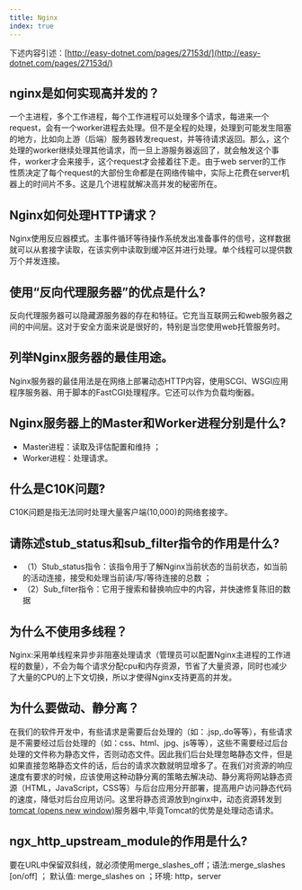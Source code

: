 ```yaml
---
title: Nginx
index: true
---
```


下述内容引述：[http://easy-dotnet.com/pages/27153d/](http://easy-dotnet.com/pages/27153d/)

## nginx是如何实现高并发的？

一个主进程，多个工作进程，每个工作进程可以处理多个请求，每进来一个request，会有一个worker进程去处理。但不是全程的处理，处理到可能发生阻塞的地方，比如向上游（后端）服务器转发request，并等待请求返回。那么，这个处理的worker继续处理其他请求，而一旦上游服务器返回了，就会触发这个事件，worker才会来接手，这个request才会接着往下走。由于web server的工作性质决定了每个request的大部份生命都是在网络传输中，实际上花费在server机器上的时间片不多。这是几个进程就解决高并发的秘密所在。

## Nginx如何处理HTTP请求？

Nginx使用反应器模式。主事件循环等待操作系统发出准备事件的信号，这样数据就可以从套接字读取，在该实例中读取到缓冲区并进行处理。单个线程可以提供数万个并发连接。

## 使用“反向代理服务器”的优点是什么?

反向代理服务器可以隐藏源服务器的存在和特征。它充当互联网云和web服务器之间的中间层。这对于安全方面来说是很好的，特别是当您使用web托管服务时。

## 列举Nginx服务器的最佳用途。

Nginx服务器的最佳用法是在网络上部署动态HTTP内容，使用SCGI、WSGI应用程序服务器、用于脚本的FastCGI处理程序。它还可以作为负载均衡器。

## Nginx服务器上的Master和Worker进程分别是什么?

- Master进程：读取及评估配置和维持 ；
- Worker进程：处理请求。

## 什么是C10K问题?

C10K问题是指无法同时处理大量客户端(10,000)的网络套接字。

## 请陈述stub_status和sub_filter指令的作用是什么?

- （1）Stub_status指令：该指令用于了解Nginx当前状态的当前状态，如当前的活动连接，接受和处理当前读/写/等待连接的总数 ；
- （2）Sub_filter指令：它用于搜索和替换响应中的内容，并快速修复陈旧的数据

## 为什么不使用多线程？

Nginx:采用单线程来异步非阻塞处理请求（管理员可以配置Nginx主进程的工作进程的数量），不会为每个请求分配cpu和内存资源，节省了大量资源，同时也减少了大量的CPU的上下文切换，所以才使得Nginx支持更高的并发。

## 为什么要做动、静分离？

在我们的软件开发中，有些请求是需要后台处理的（如：.jsp,.do等等），有些请求是不需要经过后台处理的（如：css、html、jpg、js等等），这些不需要经过后台处理的文件称为静态文件，否则动态文件。因此我们后台处理忽略静态文件，但是如果直接忽略静态文件的话，后台的请求次数就明显增多了。在我们对资源的响应速度有要求的时候，应该使用这种动静分离的策略去解决动、静分离将网站静态资源（HTML，JavaScript，CSS等）与后台应用分开部署，提高用户访问静态代码的速度，降低对后台应用访问。这里将静态资源放到nginx中，动态资源转发到[tomcat (opens new window)](https://www.wkcto.com/courses/tomcat.html)服务器中,毕竟Tomcat的优势是处理动态请求。

## ngx_http_upstream_module的作用是什么?

要在URL中保留双斜线，就必须使用merge_slashes_off；语法:merge_slashes [on/off] ； 默认值: merge_slashes on ；环境: http，server